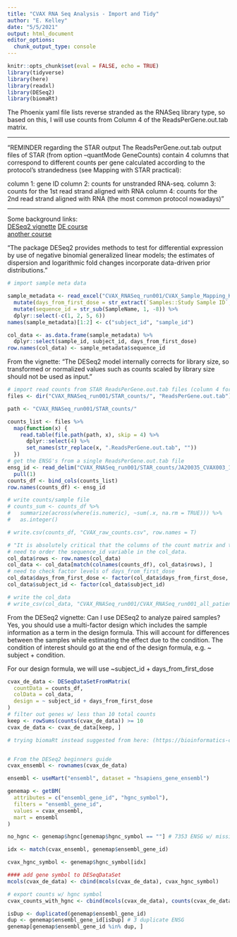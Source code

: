 ```yaml
---
title: "CVAX RNA Seq Analysis - Import and Tidy"
author: "E. Kelley"
date: "5/5/2021"
output: html_document
editor_options: 
  chunk_output_type: console
---
```


```r
knitr::opts_chunk$set(eval = FALSE, echo = TRUE)
library(tidyverse)
library(here)
library(readxl)
library(DESeq2)
library(biomaRt)
```

The Phoenix yaml file lists reverse stranded as the RNASeq library type, so based on this, I will use counts from Column 4 of the ReadsPerGene.out.tab matrix.

------------------------------------------------------------------------

"REMINDER regarding the STAR output The ReadsPerGene.out.tab output files of STAR (from option --quantMode GeneCounts) contain 4 columns that correspond to different counts per gene calculated according to the protocol's strandedness (see Mapping with STAR practical):

column 1: gene ID column 2: counts for unstranded RNA-seq. column 3: counts for the 1st read strand aligned with RNA column 4: counts for the 2nd read strand aligned with RNA (the most common protocol nowadays)"

------------------------------------------------------------------------

Some background links:\
[DESeq2 vignette](http://bioconductor.org/packages/devel/bioc/vignettes/DESeq2/inst/doc/DESeq2.html#time-series-experiments)
[DE course](https://biocorecrg.github.io/RNAseq_course_2019/differential_expression.html)  
[another course](https://hbctraining.github.io/DGE_workshop/lessons/04_DGE_DESeq2_analysis.html)  

"The package DESeq2 provides methods to test for differential expression by use of negative binomial generalized linear models; the estimates of dispersion and logarithmic fold changes incorporate data-driven prior distributions."

```r
# import sample meta data

sample_metadata <- read_excel("CVAX_RNASeq_run001/CVAX_Sample_Mapping_Key.xlsx") %>%
  mutate(days_from_first_dose = str_extract(`Samples::Study Sample ID`, "(\\d+)$")) %>%
  mutate(sequence_id = str_sub(SampleName, 1, -8)) %>%
  dplyr::select(-c(1, 2, 5, 6))
names(sample_metadata)[1:2] <- c("subject_id", "sample_id")

col_data <- as.data.frame(sample_metadata) %>%
  dplyr::select(sample_id, subject_id, days_from_first_dose)
row.names(col_data) <- sample_metadata$sequence_id
```

From the vignette:
"The DESeq2 model internally corrects for library size, so transformed or normalized values such as counts scaled by library size should not be used as input."

```r
# import read counts from STAR ReadsPerGene.out.tab files (column 4 for second strand counts)
files <- dir("CVAX_RNASeq_run001/STAR_counts/", "ReadsPerGene.out.tab")

path <- "CVAX_RNASeq_run001/STAR_counts/"

counts_list <- files %>%
  map(function(x) {
    read.table(file.path(path, x), skip = 4) %>%
      dplyr::select(4) %>%
      set_names(str_replace(x, ".ReadsPerGene.out.tab", ""))
  })
# get the ENSG's from a single ReadsPerGene.out.tab file
ensg_id <- read_delim("CVAX_RNASeq_run001/STAR_counts/JA20035_CVAX003_1_PB_Whole_C1_ILSMR.ReadsPerGene.out.tab", "\t", col_names = F, skip = 4) %>%
  pull(1)
counts_df <- bind_cols(counts_list)
row.names(counts_df) <- ensg_id

# write counts/sample file
# counts_sum <- counts_df %>%
#   summarize(across(where(is.numeric), ~sum(.x, na.rm = TRUE))) %>%
#   as.integer()

# write.csv(counts_df, "CVAX_raw_counts.csv", row.names = T)
```

```r
# "It is absolutely critical that the columns of the count matrix and the rows of the column data (information about samples) are in the same order."
# need to order the sequence_id variable in the col_data.
col_data$rows <- row.names(col_data)
col_data <- col_data[match(colnames(counts_df), col_data$rows), ]
# need to check factor levels of days_from_first_dose
col_data$days_from_first_dose <- factor(col_data$days_from_first_dose, levels = c(0, 8, 28))
col_data$subject_id <- factor(col_data$subject_id)

# write the col_data
# write_csv(col_data, "CVAX_RNASeq_run001/CVAX_RNASeq_run001_all_patients_col_data.csv")
```

From the DESeq2 vignette:
Can I use DESeq2 to analyze paired samples?
Yes, you should use a multi-factor design which includes the sample information as a term in the design formula. This will account for differences between the samples while estimating the effect due to the condition. The condition of interest should go at the end of the design formula, e.g. ~ subject + condition.

For our design formula, we will use ~subject_id + days_from_first_dose
```r
cvax_de_data <- DESeqDataSetFromMatrix(
  countData = counts_df,
  colData = col_data,
  design = ~ subject_id + days_from_first_dose
)
# filter out genes w/ less than 10 total counts
keep <- rowSums(counts(cvax_de_data)) >= 10
cvax_de_data <- cvax_de_data[keep, ]
```

```r
# trying biomaRt instead suggested from here: (https://bioinformatics-core-shared-training.github.io/cruk-summer-school-2018/RNASeq2018/html/05_Annotation_and_Visualisation.nb.html#adding-annotation-to-the-deseq2-results)


# From the DESeq2 beginners guide
cvax_ensembl <- rownames(cvax_de_data)

ensembl <- useMart("ensembl", dataset = "hsapiens_gene_ensembl")

genemap <- getBM(
  attributes = c("ensembl_gene_id", "hgnc_symbol"),
  filters = "ensembl_gene_id",
  values = cvax_ensembl,
  mart = ensembl
)

no_hgnc <- genemap$hgnc[genemap$hgnc_symbol == ""] # 7353 ENSG w/ missing hgnc_symbol, leaving 22611 ENSG w/ hgnc symbol

idx <- match(cvax_ensembl, genemap$ensembl_gene_id)

cvax_hgnc_symbol <- genemap$hgnc_symbol[idx]

#### add gene symbol to DESeqDataSet
mcols(cvax_de_data) <- cbind(mcols(cvax_de_data), cvax_hgnc_symbol)

# export counts w/ hgnc symbol
cvax_counts_with_hgnc <- cbind(mcols(cvax_de_data), counts(cvax_de_data))

isDup <- duplicated(genemap$ensembl_gene_id)
dup <- genemap$ensembl_gene_id[isDup] # 3 duplicate ENSG
genemap[genemap$ensembl_gene_id %in% dup, ]
```
